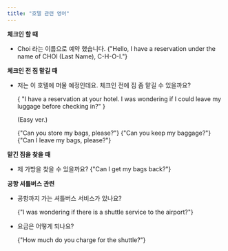 ```yaml
---
title: "호텔 관련 영어"
---
```


**체크인 할 때**

- Choi 라는 이름으로 예약 했습니다.
  <EnglishSnippet>
    {"Hello, I have a reservation under the name of CHOI (Last Name), C-H-O-I."}
  </EnglishSnippet>

**체크인 전 짐 맡길 때**

- 저는 이 호텔에 머물 예정인데요. 체크인 전에 짐 좀 맡길 수 있을까요?

  <EnglishSnippet>
    {
      "I have a reservation at your hotel. I was wondering if I could leave my luggage before checking in?"
    }
  </EnglishSnippet>

  (Easy ver.)

  <EnglishSnippet>{"Can you store my bags, please?"}</EnglishSnippet>
  <EnglishSnippet>{"Can you keep my baggage?"}</EnglishSnippet>
  <EnglishSnippet>{"Can I leave my bags, please?"}</EnglishSnippet>

**맡긴 짐을 찾을 때**

- 제 가방을 찾을 수 있을까요?
  <EnglishSnippet>{"Can I get my bags back?"}</EnglishSnippet>

**공항 셔틀버스 관련**

- 공항까지 가는 셔틀버스 서비스가 있나요?

  <EnglishSnippet>{"I was wondering if there is a shuttle service to the airport?"}</EnglishSnippet>

- 요금은 어떻게 되나요?

  <EnglishSnippet>{"How much do you charge for the shuttle?"}</EnglishSnippet>
